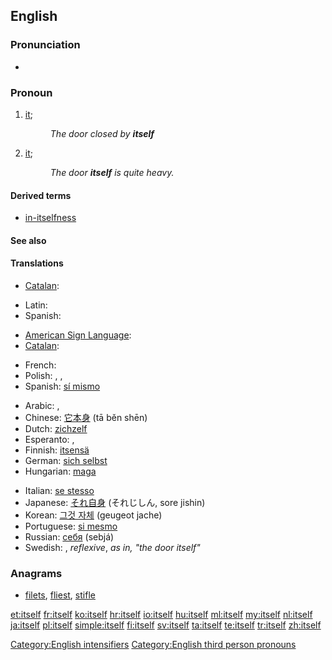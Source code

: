 ==English==

===Pronunciation===
* {{audio|en-us-itself.ogg|Audio (US)}}
*: {{rhymes|ɛlf}}

===Pronoun===
{{en-pron|desc=the third person singular, neuter, personal pronoun|the reflexive form of|it|masculine|himself|feminine|herself|plural|themselves}}

# {{reflexive}} [[it]]; {{non-gloss definition|A thing as the object of a verb or preposition that also appears as the subject}}
#: ''The door closed by '''itself'''''
# {{context|emphatic}} [[it]]; {{non-gloss definition|used to intensify the subject, especially to emphasize that it is the only participant in the predicate}}
#: ''The door '''itself''' is quite heavy.''

====Derived terms====
* [[in-itselfness]]

====See also====
{{English personal pronouns}}

====Translations====
{{trans-top|(reflexive) it}}
* [[Catalan]]: {{t-|ca|es}}
{{trans-mid}}
* Latin: {{t|la|ipsum}}
* Spanish: {{t+|es|se}}
{{trans-bottom}}
{{trans-top|(emphatic) it}}
* [[American Sign Language]]: {{tø|ase|A@Chesthigh SmallFrontandback|xs=American Sign Language}}
* [[Catalan]]: {{t-|ca|mateix}}
{{trans-mid}}
* French: {{t+|fr|soi-même}}
* Polish: {{t+|pl|sam|m}},  {{t+|pl|samo|n}},  {{t-|pl|sama|f}}
* Spanish: [[sí mismo]]
{{trans-bottom}}
{{checktrans-top}}
* Arabic: {{Arab|[[نفسه]]}} {{IPAchar|(nafsáhu)}} {{m}}, {{Arab|[[نفسها]]}} {{IPAchar|(nafsúha)}} {{f}}
* Chinese: [[它本身]] (tā běn shēn)
* Dutch: [[zichzelf]]
* Esperanto: {{t-|eo|si|xs=Esperanto}}, {{t-|eo|mem|xs=Esperanto}}
* Finnish: [[itsensä]]
* German: [[sich selbst]]
* Hungarian: [[maga]]
{{trans-mid}}
* Italian: [[se stesso]]
* Japanese: [[それ自身]] (それじしん, sore jishin)
* Korean: [[그것 자체]] (geugeot jache)
* Portuguese: [[si mesmo]]
* Russian: [[себя]] (sebjá)
* Swedish: {{t|sv|sig}}, {{t|sv|sig själv}} ''reflexive'', {{t|sv|i sig}} ''as in, "the door itself"''
{{trans-bottom}}

===Anagrams===
* [[filets#English|filets]], [[fliest#English|fliest]], [[stifle#English|stifle]]

[[Category:English intensifiers]]
[[Category:English third person pronouns]]

[[et:itself]]
[[fr:itself]]
[[ko:itself]]
[[hr:itself]]
[[io:itself]]
[[hu:itself]]
[[ml:itself]]
[[my:itself]]
[[nl:itself]]
[[ja:itself]]
[[pl:itself]]
[[simple:itself]]
[[fi:itself]]
[[sv:itself]]
[[ta:itself]]
[[te:itself]]
[[tr:itself]]
[[zh:itself]]